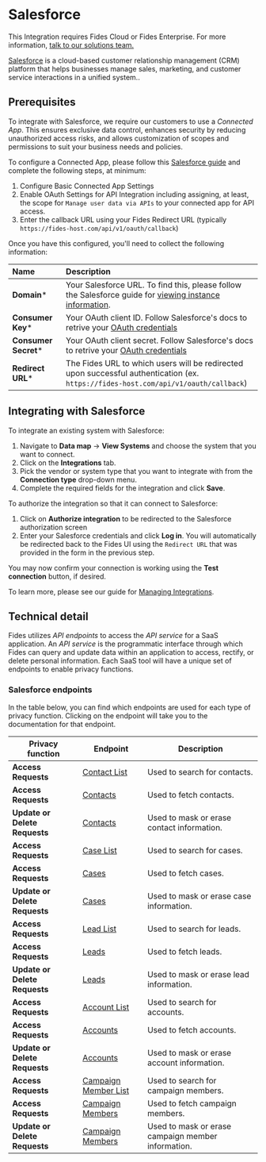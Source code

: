 
# Salesforce
<Callout emoji=""> This Integration requires Fides Cloud or Fides Enterprise. For more information, [talk to our solutions team.](https://ethyca.com/book-demo?utm_source=docs-site) </Callout>

[Salesforce](https://www.salesforce.com/) is a cloud-based customer relationship management (CRM) platform that helps businesses manage sales, marketing, and customer service interactions in a unified system..

## Prerequisites

<Callout emoji="" type="info" title="Connected apps"> To integrate with Salesforce, we require our customers to use a _Connected App_. This ensures exclusive data control, enhances security by reducing unauthorized access risks, and allows customization of scopes and permissions to suit your business needs and policies.</Callout>

To configure a Connected App, please follow this [Salesforce guide](https://help.salesforce.com/s/articleView?id=sf.connected_app_create.htm&type=5) and complete the following steps, at minimum:
1. Configure Basic Connected App Settings
2. Enable OAuth Settings for API Integration including assigning, at least, the scope for `Manage user data via APIs` to your connected app for API access.
3. Enter the callback URL using your Fides Redirect URL (typically `https://fides-host.com/api/v1/oauth/callback`)


Once you have this configured, you'll need to collect the following information:

| Name                       | Description                                                                                                                             |
| :------------------------- | :-------------------------------------------------------------------------------------------------------------------------------------- |
| **Domain***                | Your Salesforce URL. To find this, please follow the Salesforce guide for [viewing instance information](https://help.salesforce.com/s/articleView?id=000384755&type=1).  |
| **Consumer Key***             | Your OAuth client ID. Follow Salesforce's docs to retrive your [OAuth credentials](https://help.salesforce.com/s/articleView?id=sf.connected_app_rotate_consumer_details.htm) |
| **Consumer Secret***         | Your OAuth client secret. Follow Salesforce's docs to retrive your [OAuth credentials](https://help.salesforce.com/s/articleView?id=sf.connected_app_rotate_consumer_details.htm) |
| **Redirect URL***           | The Fides URL to which users will be redirected upon successful authentication (ex. `https://fides-host.com/api/v1/oauth/callback`) |

## Integrating with Salesforce
To integrate an existing system with Salesforce:

1. Navigate to **Data map** → **View Systems** and choose the system that you want to connect.
2. Click on the **Integrations** tab.
3. Pick the vendor or system type that you want to integrate with from the **Connection type** drop-down menu.
4. Complete the required fields for the integration and click **Save**.

To authorize the integration so that it can connect to Salesforce:
1. Click on **Authorize integration** to be redirected to the Salesforce authorization screen
2. Enter your Salesforce credentials and click **Log in**. You will automatically be redirected back to the Fides UI using the `Redirect URL` that was provided in the form in the previous step.

You may now confirm your connection is working using the **Test connection** button, if desired.

To learn more, please see our guide for [Managing Integrations](/user-guides/integrations/manage-integrations).

## Technical detail 

Fides utilizes _API endpoints_ to access the _API service_ for a SaaS application. An _API service_ is the programmatic interface through which Fides can query and update data within an application to access, rectify, or delete personal information. Each SaaS tool will have a unique set of endpoints to enable privacy functions. 

### Salesforce endpoints
In the table below, you can find which endpoints are used for each type of privacy function. Clicking on the endpoint will take you to the documentation for that endpoint.

| Privacy function | Endpoint | Description |
|----|----|----|
| **Access Requests** | [Contact List](https://developer.salesforce.com/docs/atlas.en-us.236.0.api_rest.meta/api_rest/resources_query.htm) | Used to search for contacts. |
| **Access Requests** | [Contacts](https://developer.salesforce.com/docs/atlas.en-us.236.0.api_rest.meta/api_rest/resources_sobject_retrieve.htm) | Used to fetch contacts. |
| **Update or Delete Requests** | [Contacts](https://developer.salesforce.com/docs/atlas.en-us.236.0.api_rest.meta/api_rest/resources_sobject_retrieve.htm) | Used to mask or erase contact information. |
| **Access Requests** | [Case List](https://developer.salesforce.com/docs/atlas.en-us.236.0.api_rest.meta/api_rest/resources_query.htm) | Used to search for cases. |
| **Access Requests** | [Cases](https://developer.salesforce.com/docs/atlas.en-us.236.0.api_rest.meta/api_rest/resources_sobject_retrieve.htm) | Used to fetch cases. |
| **Update or Delete Requests** | [Cases](https://developer.salesforce.com/docs/atlas.en-us.236.0.api_rest.meta/api_rest/resources_sobject_retrieve.htm) | Used to mask or erase case information. |
| **Access Requests** | [Lead List](https://developer.salesforce.com/docs/atlas.en-us.236.0.api_rest.meta/api_rest/resources_query.htm) | Used to search for leads. |
| **Access Requests** | [Leads](https://developer.salesforce.com/docs/atlas.en-us.236.0.api_rest.meta/api_rest/resources_sobject_retrieve.htm) | Used to fetch leads. |
| **Update or Delete Requests** | [Leads](https://developer.salesforce.com/docs/atlas.en-us.236.0.api_rest.meta/api_rest/resources_sobject_retrieve.htm) | Used to mask or erase lead information. |
| **Access Requests** | [Account List](https://developer.salesforce.com/docs/atlas.en-us.236.0.api_rest.meta/api_rest/resources_query.htm) | Used to search for accounts. |
| **Access Requests** | [Accounts](https://developer.salesforce.com/docs/atlas.en-us.236.0.api_rest.meta/api_rest/resources_sobject_retrieve.htm) | Used to fetch accounts. |
| **Update or Delete Requests** | [Accounts](https://developer.salesforce.com/docs/atlas.en-us.236.0.api_rest.meta/api_rest/resources_sobject_retrieve.htm) | Used to mask or erase account information. |
| **Access Requests** | [Campaign Member List](https://developer.salesforce.com/docs/atlas.en-us.236.0.api_rest.meta/api_rest/resources_query.htm) | Used to search for campaign members. |
| **Access Requests** | [Campaign Members](https://developer.salesforce.com/docs/atlas.en-us.236.0.api_rest.meta/api_rest/resources_sobject_retrieve.htm) | Used to fetch campaign members. |
| **Update or Delete Requests** | [Campaign Members](https://developer.salesforce.com/docs/atlas.en-us.236.0.api_rest.meta/api_rest/resources_sobject_retrieve.htm) | Used to mask or erase campaign member information. |